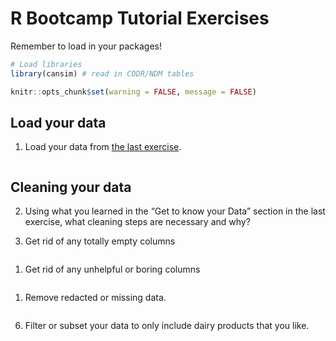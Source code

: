 # R Bootcamp Tutorial Exercises

Remember to load in your packages!

```r

# Load libraries
library(cansim) # read in CODR/NDM tables

knitr::opts_chunk$set(warning = FALSE, message = FALSE) 

```

## Load your data

1. Load your data from [the last exercise](./1_reading_in_data.Rmd).

```r

```

## Cleaning your data

2. Using what you learned in the "Get to know your Data" section in the last exercise, what cleaning steps are necessary and why?




3. Get rid of any totally empty columns

```r

```

1. Get rid of any unhelpful or boring columns

```r

```

1. Remove redacted or missing data.

```r


```

6. Filter or subset your data to only include dairy products that you like.

```r


```
